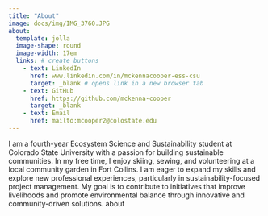 ```yaml
---
title: "About"
image: docs/img/IMG_3760.JPG
about: 
  template: jolla 
  image-shape: round
  image-width: 17em
  links: # create buttons
    - text: LinkedIn
      href: www.linkedin.com/in/mckennacooper-ess-csu
      target: _blank # opens link in a new browser tab
    - text: GitHub
      href: https://github.com/mckenna-cooper
      target: _blank 
    - text: Email
      href: mailto:mcooper2@colostate.edu
---
```


I am a fourth-year Ecosystem Science and Sustainability student at Colorado State University with a passion for building sustainable communities. In my free time, I enjoy skiing, sewing, and volunteering at a local community garden in Fort Collins. I am eager to expand my skills and explore new professional experiences, particularly in sustainability-focused project management. My goal is to contribute to initiatives that improve livelihoods and promote environmental balance through innovative and community-driven solutions. about
